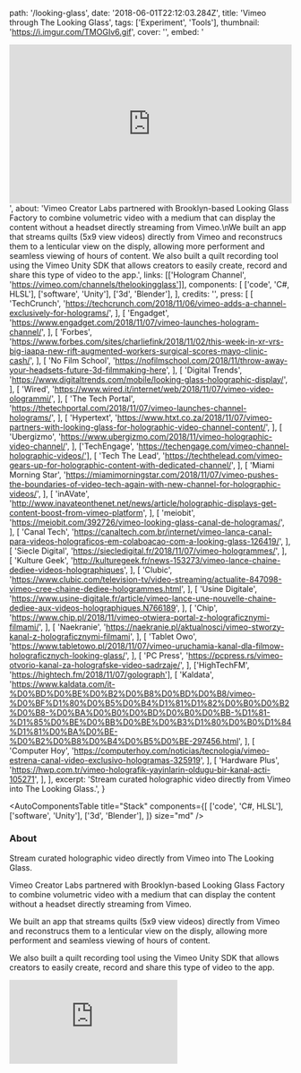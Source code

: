   path: '/looking-glass',
  date: '2018-06-01T22:12:03.284Z',
  title: 'Vimeo through The Looking Glass',
  tags: ['Experiment', 'Tools'],
  thumbnail: 'https://i.imgur.com/TMOGIv6.gif',
  cover: '',
  embed:
    '<div style="padding:56.25% 0 0 0;position:relative;"><iframe src="https://player.vimeo.com/video/296928206" style="position:absolute;top:0;left:0;width:100%;height:100%;" frameborder="0" webkitallowfullscreen mozallowfullscreen allowfullscreen></iframe></div>',
  about:
    'Vimeo Creator Labs partnered with Brooklyn-based Looking Glass Factory to combine volumetric video with a medium that can display the content without a headset directly streaming from Vimeo.\nWe built an app that streams quilts (5x9 view videos) directly from Vimeo and reconstrucs them to a lenticular view on the disply, allowing more performent and seamless viewing of hours of content. We also built a quilt recording tool using the Vimeo Unity SDK that allows creators to easily create, record and share this type of video to the app.',
  links: [['Hologram Channel', 'https://vimeo.com/channels/thelookingglass']],
  components: [
    ['code', 'C#, HLSL'],
    ['software', 'Unity'],
    ['3d', 'Blender'],
  ],
  credits: '',
  press: [
    [
      'TechCrunch',
      'https://techcrunch.com/2018/11/06/vimeo-adds-a-channel-exclusively-for-holograms/',
    ],
    [
      'Engadget',
      'https://www.engadget.com/2018/11/07/vimeo-launches-hologram-channel/',
    ],
    [
      'Forbes',
      'https://www.forbes.com/sites/charliefink/2018/11/02/this-week-in-xr-vrs-big-iaapa-new-rift-augmented-workers-surgical-scores-mayo-clinic-cash/',
    ],
    [
      'No Film School',
      'https://nofilmschool.com/2018/11/throw-away-your-headsets-future-3d-filmmaking-here',
    ],
    [
      'Digital Trends',
      'https://www.digitaltrends.com/mobile/looking-glass-holographic-display/',
    ],
    [
      'Wired',
      'https://www.wired.it/internet/web/2018/11/07/vimeo-video-ologrammi/',
    ],
    [
      'The Tech Portal',
      'https://thetechportal.com/2018/11/07/vimeo-launches-channel-holograms/',
    ],
    [
      'Hypertext',
      'https://www.htxt.co.za/2018/11/07/vimeo-partners-with-looking-glass-for-holographic-video-channel-content/',
    ],
    [
      'Ubergizmo',
      'https://www.ubergizmo.com/2018/11/vimeo-holographic-video-channel/',
    ],
    ['TechEngage', 'https://techengage.com/vimeo-channel-holographic-videos/'],
    [
      'Tech The Lead',
      'https://techthelead.com/vimeo-gears-up-for-holographic-content-with-dedicated-channel/',
    ],
    [
      'Miami Morning Star',
      'https://miamimorningstar.com/2018/11/07/vimeo-pushes-the-boundaries-of-video-tech-again-with-new-channel-for-holographic-videos/',
    ],
    [
      'inAVate',
      'http://www.inavateonthenet.net/news/article/holographic-displays-get-content-boost-from-vimeo-platform',
    ],
    [
      'meiobit',
      'https://meiobit.com/392726/vimeo-looking-glass-canal-de-hologramas/',
    ],
    [
      'Canal Tech',
      'https://canaltech.com.br/internet/vimeo-lanca-canal-para-videos-holograficos-em-colaboacao-com-a-looking-glass-126419/',
    ],
    [
      'Siecle Digital',
      'https://siecledigital.fr/2018/11/07/vimeo-hologrammes/',
    ],
    [
      'Kulture Geek',
      'http://kulturegeek.fr/news-153273/vimeo-lance-chaine-dediee-videos-holographiques',
    ],
    [
      'Clubic',
      'https://www.clubic.com/television-tv/video-streaming/actualite-847098-vimeo-cree-chaine-dediee-hologrammes.html',
    ],
    [
      'Usine Digitale',
      'https://www.usine-digitale.fr/article/vimeo-lance-une-nouvelle-chaine-dediee-aux-videos-holographiques.N766189',
    ],
    [
      'Chip',
      'https://www.chip.pl/2018/11/vimeo-otwiera-portal-z-holograficznymi-filmami/',
    ],
    [
      'Naekranie',
      'https://naekranie.pl/aktualnosci/vimeo-stworzy-kanal-z-holograficznymi-filmami',
    ],
    [
      'Tablet Owo',
      'https://www.tabletowo.pl/2018/11/07/vimeo-uruchamia-kanal-dla-filmow-holograficznych-looking-glass/',
    ],
    [
      'PC Press',
      'https://pcpress.rs/vimeo-otvorio-kanal-za-holografske-video-sadrzaje/',
    ],
    ['HighTechFM', 'https://hightech.fm/2018/11/07/golograph'],
    [
      'Kaldata',
      'https://www.kaldata.com/it-%D0%BD%D0%BE%D0%B2%D0%B8%D0%BD%D0%B8/vimeo-%D0%BF%D1%80%D0%B5%D0%B4%D1%81%D1%82%D0%B0%D0%B2%D0%B8-%D0%BA%D0%B0%D0%BD%D0%B0%D0%BB-%D1%81-%D1%85%D0%BE%D0%BB%D0%BE%D0%B3%D1%80%D0%B0%D1%84%D1%81%D0%BA%D0%BE-%D0%B2%D0%B8%D0%B4%D0%B5%D0%BE-297456.html',
    ],
    [
      'Computer Hoy',
      'https://computerhoy.com/noticias/tecnologia/vimeo-estrena-canal-video-exclusivo-hologramas-325919',
    ],
    [
      'Hardware Plus',
      'https://hwp.com.tr/vimeo-holografik-yayinlarin-oldugu-bir-kanal-acti-105271',
    ],
  ],
  excerpt:
    'Stream curated holographic video directly from Vimeo into The Looking Glass.',
}

<AutoComponentsTable
  title="Stack"
  components={[
    ['code', 'C#, HLSL'],
    ['software', 'Unity'],
    ['3d', 'Blender'],
  ]}
  size="md"
/>

### About

Stream curated holographic video directly from Vimeo into The Looking Glass.

Vimeo Creator Labs partnered with Brooklyn-based Looking Glass Factory to combine volumetric video with a medium that can display the content without a headset directly streaming from Vimeo.

We built an app that streams quilts (5x9 view videos) directly from Vimeo and reconstrucs them to a lenticular view on the disply, allowing more performent and seamless viewing of hours of content.

We also built a quilt recording tool using the Vimeo Unity SDK that allows creators to easily create, record and share this type of video to the app.

<iframe
  src="https://player.vimeo.com/video/296928206"
  style={{
    width: '100%',
    height: '400px',
  }}
  frameBorder="0"
  allowFullScreen
/>

### Press

- [TechCrunch](https://techcrunch.com/2018/11/06/vimeo-adds-a-channel-exclusively-for-holograms/)
- [Engadget](https://www.engadget.com/2018/11/07/vimeo-launches-hologram-channel/)
- [Forbes](https://www.forbes.com/sites/charliefink/2018/11/02/this-week-in-xr-vrs-big-iaapa-new-rift-augmented-workers-surgical-scores-mayo-clinic-cash/)
- [No Film School](https://nofilmschool.com/2018/11/throw-away-your-headsets-future-3d-filmmaking-here)
- [Digital Trends](https://www.digitaltrends.com/mobile/looking-glass-holographic-display/)
- [Wired](https://www.wired.it/internet/web/2018/11/07/vimeo-video-ologrammi/)
- [The Tech Portal](https://thetechportal.com/2018/11/07/vimeo-launches-channel-holograms/)
- [Hypertext](https://www.htxt.co.za/2018/11/07/vimeo-partners-with-looking-glass-for-holographic-video-channel-content/)
- [Ubergizmo](https://www.ubergizmo.com/2018/11/vimeo-holographic-video-channel/)
- [TechEngage](https://techengage.com/vimeo-channel-holographic-videos/)
- [Tech The Lead](https://techthelead.com/vimeo-gears-up-for-holographic-content-with-dedicated-channel/)
- [Miami Morning Star](https://miamimorningstar.com/2018/11/07/vimeo-pushes-the-boundaries-of-video-tech-again-with-new-channel-for-holographic-videos/)
- [inAVate](http://www.inavateonthenet.net/news/article/holographic-displays-get-content-boost-from-vimeo-platform)
- [meiobit](https://meiobit.com/392726/vimeo-looking-glass-canal-de-hologramas/)
- [Canal Tech](https://canaltech.com.br/internet/vimeo-lanca-canal-para-videos-holograficos-em-colaboacao-com-a-looking-glass-126419/)
- [Siecle Digital](https://siecledigital.fr/2018/11/07/vimeo-hologrammes/)
- [Kulture Geek](http://kulturegeek.fr/news-153273/vimeo-lance-chaine-dediee-videos-holographiques)
- [Clubic](https://www.clubic.com/television-tv/video-streaming/actualite-847098-vimeo-cree-chaine-dediee-hologrammes.html)
- [Usine Digitale](https://www.usine-digitale.fr/article/vimeo-lance-une-nouvelle-chaine-dediee-aux-videos-holographiques.N766189)
- [Chip](https://www.chip.pl/2018/11/vimeo-otwiera-portal-z-holograficznymi-filmami/)
- [Naekranie](https://naekranie.pl/aktualnosci/vimeo-stworzy-kanal-z-holograficznymi-filmami)
- [Tablet Owo](https://www.tabletowo.pl/2018/11/07/vimeo-uruchamia-kanal-dla-filmow-holograficznych-looking-glass/)
- [PC Press](https://pcpress.rs/vimeo-otvorio-kanal-za-holografske-video-sadrzaje/)
- [HighTechFM](https://hightech.fm/2018/11/07/golograph)
- [Kaldata](https://www.kaldata.com/it-%D0%BD%D0%BE%D0%B2%D0%B8%D0%BD%D0%B8/vimeo-%D0%BF%D1%80%D0%B5%D0%B4%D1%81%D1%82%D0%B0%D0%B2%D0%B8-%D0%BA%D0%B0%D0%BD%D0%B0%D0%BB-%D1%81-%D1%85%D0%BE%D0%BB%D0%BE%D0%B3%D1%80%D0%B0%D1%84%D1%81%D0%BA%D0%BE-%D0%B2%D0%B8%D0%B4%D0%B5%D0%BE-297456.html)
- [Computer Hoy](https://computerhoy.com/noticias/tecnologia/vimeo-estrena-canal-video-exclusivo-hologramas-325919)
- [Hardware Plus](https://hwp.com.tr/vimeo-holografik-yayinlarin-oldugu-bir-kanal-acti-105271)
